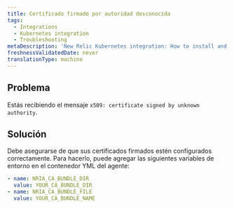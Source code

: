```yaml
---
title: Certificado firmado por autoridad desconocida
tags:
  - Integrations
  - Kubernetes integration
  - Troubleshooting
metaDescription: 'New Relic Kubernetes integration: How to install and activate the integration, and what data is reported.'
freshnessValidatedDate: never
translationType: machine
---
```


## Problema

Estás recibiendo el mensaje `x509: certificate signed by unknown authority`.

## Solución

Debe asegurarse de que sus certificados firmados estén configurados correctamente. Para hacerlo, puede agregar las siguientes variables de entorno en el contenedor YML del agente:

```yml
- name: NRIA_CA_BUNDLE_DIR 
  value: YOUR_CA_BUNDLE_DIR
- name: NRIA_CA_BUNDLE_FILE  
  value: YOUR_CA_BUNDLE_NAME
```